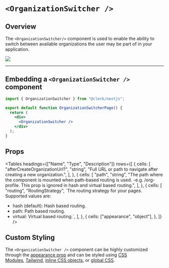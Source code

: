 
# `<OrganizationSwitcher />`

## Overview

The `<OrganizationSwitcher/>` component is used to enable the ability to switch between available organizations the user may be part of in your application.

![](https://clerk.dev/_next/image?url=https%3A%2F%2Fcdn.sanity.io%2Fimages%2Fe1ql88v4%2Fproduction%2F99d98eca0c788a208682138febeaab919b0fbd4b-992x568.svg%3Ffit%3Dmax%26auto%3Dformat&w=2048&q=75)

---

## Embedding a `<OrganizationSwitcher />` component

```jsx copy filename="/pages/organization-switcher/[[...index].[jsx/tsx]"
import { OrganizationSwitcher } from "@clerk/nextjs";

export default function OrganizationSwitcherPage() {
  return (
    <div>
      <OrganizationSwitcher />
    </div>
  );
}
```

## Props

<Tables
  headings={["Name", "Type", "Description"]}
  rows={[
    {
      cells: [
        "afterCreateOrganizationUrl?",
        "string",
        "Full URL or path to navigate after creating a new organization.",
      ],
    },
    {
      cells: [
        "path",
        "string",
        "The path where the component is mounted when path-based routing is used. -e.g. /org-profile. This prop is ignored in hash and virtual based routing.",
      ],
    },
    {
      cells: [
        "routing",
        "RoutingStrategy",
        `The routing strategy for your pages. Supported values are:
- hash (default): Hash based routing.
- path: Path based routing.
- virtual: Virtual based routing.`,
      ],
    },
    {
      cells: ["appearance", "object"],
    },
  ]}
/>

## Custom Styling

The `<OrganizationSwitcher />` component can be highly customized through the [appearance prop](https://clerk.dev/docs/nextjs/appearance-prop) and can be styled using [CSS Modules](https://clerk.dev/docs/component-customization/using-css-modules), [Tailwind](https://clerk.dev/docs/component-customization/using-tailwind), [inline CSS objects](https://clerk.dev/docs/component-customization/using-inline-css), or [global CSS](https://clerk.dev/docs/component-customization/using-global-css).
